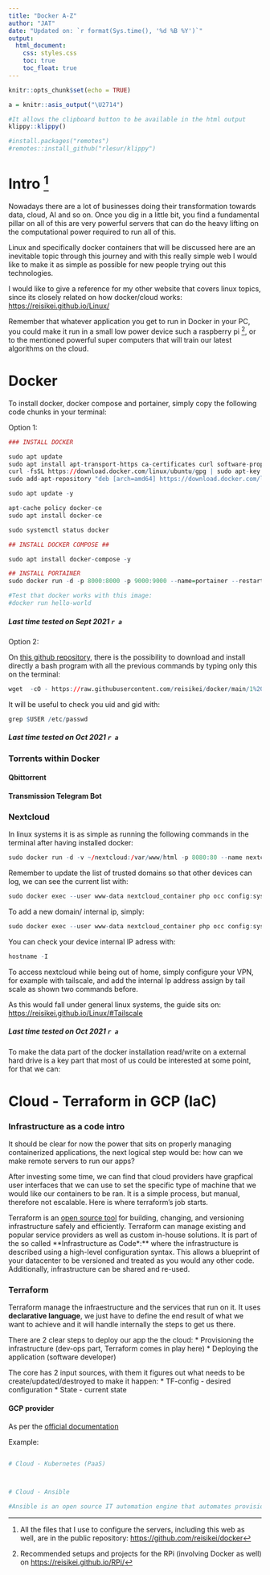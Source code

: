 ```yaml
---
title: "Docker A-Z"
author: "JAT"
date: "Updated on: `r format(Sys.time(), '%d %B %Y')`"
output:
  html_document:
    css: styles.css
    toc: true
    toc_float: true
---
```



```r
knitr::opts_chunk$set(echo = TRUE)
```

```r
a = knitr::asis_output("\U2714")
```

```r
#It allows the clipboard button to be available in the html output
klippy::klippy()

#install.packages("remotes")
#remotes::install_github("rlesur/klippy")
```

# Intro [^1]

Nowadays there are a lot of businesses doing their transformation towards data, cloud, AI and so on. Once you dig in a little bit, you find a fundamental pillar on all of this are very powerful servers that can do the heavy lifting on the computational power required to run all of this.

Linux and specifically docker containers that will be discussed here are an inevitable topic through this journey and with this really simple web I would like to make it as simple as possible for new people trying out this technologies.

I would like to give a reference for my other website that covers linux topics, since its closely related on how docker/cloud works: <https://reisikei.github.io/Linux/> 

Remember that whatever application you get to run in Docker in your PC, you could make it run in a small low power device such a raspberry pi [^2], or to the mentioned powerful super computers that will train our latest algorithms on the cloud.

 


# Docker

To install docker, docker compose and portainer, simply copy the following code chunks in your terminal:


Option 1:

```r
### INSTALL DOCKER

sudo apt update
sudo apt install apt-transport-https ca-certificates curl software-properties-common -y
curl -fsSL https://download.docker.com/linux/ubuntu/gpg | sudo apt-key add -
sudo add-apt-repository "deb [arch=amd64] https://download.docker.com/linux/ubuntu bionic stable"

sudo apt update -y

apt-cache policy docker-ce
sudo apt install docker-ce

sudo systemctl status docker

## INSTALL DOCKER COMPOSE ##

sudo apt install docker-compose -y

## INSTALL PORTAINER
sudo docker run -d -p 8000:8000 -p 9000:9000 --name=portainer --restart=always -v /var/run/docker.sock:/var/run/docker.sock -v portainer_data:/data portainer/portainer-ce

#Test that docker works with this image:
#docker run hello-world
```

##### Last time tested on Sept 2021 `r a`

Option 2:

On [this github repository](https://github.com/reisikei/docker/blob/main/1%20Docker%20%26%20%20Docker%20compose%20%26%20Portainer), there is the possibility to download and install directly a bash program with all the previous commands by typing only this on the terminal:

```r
wget  -cO - https://raw.githubusercontent.com/reisikei/docker/main/1%20Docker%20%26%20%20Docker%20compose%20%26%20Portainer > docker_install.sh && chmod 775 docker_install.sh && sudo ./docker_install.sh
```

It will be useful to check you uid and gid with:
```r
grep $USER /etc/passwd
```


##### Last time tested on Oct 2021 `r a`

### Torrents within Docker

#### Qbittorrent

#### Transmission Telegram Bot

### Nextcloud

In linux systems it is as simple as running the following commands in the terminal after having installed docker:

```r
sudo docker run -d -v ~/nextcloud:/var/www/html -p 8080:80 --name nextcloud_container nextcloud 

```

Remember to update the list of trusted domains so that other devices can log, we can see the current list with:

```r
sudo docker exec --user www-data nextcloud_container php occ config:system:get trusted_domains
```

To add a new domain/ internal ip, simply:

```r
sudo docker exec --user www-data nextcloud_container php occ config:system:set trusted_domains 7 --value 192.168.1.30:8080

```

You can check your device internal IP adress with:

```r
hostname -I
```

To access nextcloud while being out of home, simply configure your VPN, for example with tailscale, and add the internal Ip address assign by tail scale as shown two commands before.

As this would fall under general linux systems, the guide sits on: <https://reisikei.github.io/Linux/#Tailscale>

##### Last time tested on Oct 2021 `r a`

To make the data part of the docker installation read/write on a external hard drive is a key part that most of us could be interested at some point, for that we can:



# Cloud - Terraform in GCP (IaC)

### Infrastructure as a code intro

It should be clear for now the power that sits on properly managing containerized applications, the next logical step would be: how can we make remote servers to run our apps?

After investing some time, we can find that cloud providers have grapfical user interfaces that we can use to set the specific type of machine that we would like our containers to be ran. It is a simple process, but manual, therefore not escalable. Here is where terraform's job starts.

Terraform is an [open source tool](https://github.com/hashicorp/terraform) for building, changing, and versioning infrastructure safely and efficiently. Terraform can manage existing and popular service providers as well as custom in-house solutions. It is part of the so called **Infrastructure as Code*:** where the infrastructure is described using a high-level configuration syntax. This allows a blueprint of your datacenter to be versioned and treated as you would any other code. Additionally, infrastructure can be shared and re-used.


### Terraform

Terraform manage the infraestructure and the services that run on it. It uses **declarative language**, we just have to define the end result of what we want to achieve and it will handle internally the steps to get us there.

There are 2 clear steps to deploy our app the the cloud:
* Provisioning the infrastructure (dev-ops part, Terraform comes in play here)
* Deploying the application (software developer)

The core has 2 input sources, with them it figures out what needs to be create/updated/destroyed to make it happen:
* TF-config - desired configuration
* State - current state


#### GCP provider

As per the [official documentation](https://registry.terraform.io/providers/hashicorp/google/latest/docs)

Example:

```r

```

```r

# Cloud - Kubernetes (PaaS)



# Cloud - Ansible

#Ansible is an open source IT automation engine that automates provisioning, configuration management, application deployment, orchestration, and many other IT processes


```


[^1]: All the files that I use to configure the servers, including this web as well, are in the public repository: <https://github.com/reisikei/docker>  

[^2]: Recommended setups and projects for the RPi (involving Docker as well) on <https://reisikei.github.io/RPi/>